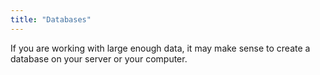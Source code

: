 ```yaml
---
title: "Databases"
---
```


If you are working with large enough data, it may make sense to create a database on your server or your computer.
